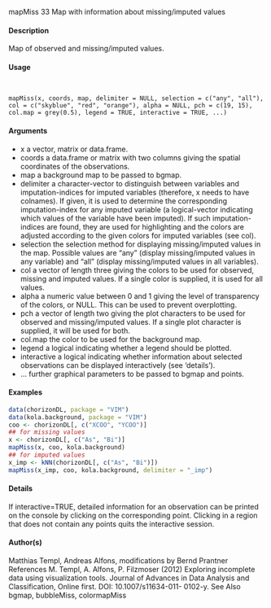 mapMiss
33
Map with information about missing/imputed values

#### Description 

Map of observed and missing/imputed values.

#### Usage 
<pre><code>

mapMiss(x, coords, map, delimiter = NULL, selection = c("any", "all"),
col = c("skyblue", "red", "orange"), alpha = NULL, pch = c(19, 15),
col.map = grey(0.5), legend = TRUE, interactive = TRUE, ...)
</code></pre>

#### Arguments
* x a vector, matrix or data.frame.
* coords a data.frame or matrix with two columns giving the spatial coordinates of the observations.
* map a background map to be passed to bgmap.
* delimiter a character-vector to distinguish between variables and imputation-indices for imputed variables (therefore, x needs to have colnames). If given, it is used to determine the corresponding imputation-index for any imputed variable (a logical-vector indicating which values of the variable have been imputed). If such imputation-indices are found, they are used for highlighting and the colors are adjusted according to the given colors for imputed variables (see col).
* selection the selection method for displaying missing/imputed values in the map. Possible values are "any" (display missing/imputed values in any variable) and "all" (display missing/imputed values in all variables).
* col a vector of length three giving the colors to be used for observed, missing and imputed values. If a single color is supplied, it is used for all values.
* alpha a numeric value between 0 and 1 giving the level of transparency of the colors, or NULL. This can be used to prevent overplotting.
* pch a vector of length two giving the plot characters to be used for observed and missing/imputed values. If a single plot character is supplied, it will be used for both.
* col.map the color to be used for the background map.
* legend a logical indicating whether a legend should be plotted.
* interactive a logical indicating whether information about selected observations can be displayed interactively (see ‘details’).
* ... further graphical parameters to be passed to bgmap and points.


#### Examples 
```r
data(chorizonDL, package = "VIM")
data(kola.background, package = "VIM")
coo <- chorizonDL[, c("XCOO", "YCOO")]
## for missing values
x <- chorizonDL[, c("As", "Bi")]
mapMiss(x, coo, kola.background)
## for imputed values
x_imp <- kNN(chorizonDL[, c("As", "Bi")])
mapMiss(x_imp, coo, kola.background, delimiter = "_imp")
```
#### Details 

If interactive=TRUE, detailed information for an observation can be printed on the console by clicking on the corresponding point. Clicking in a region that does not contain any points quits the interactive session.

#### Author(s)
Matthias Templ, Andreas Alfons, modifications by Bernd Prantner
References
M. Templ, A. Alfons, P. Filzmoser (2012) Exploring incomplete data using visualization tools.
Journal of Advances in Data Analysis and Classification, Online first. DOI: 10.1007/s11634-011-
0102-y.
See Also
bgmap, bubbleMiss, colormapMiss
